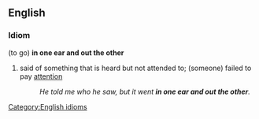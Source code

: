 ==English==
===Idiom===
(to go) '''in one ear and out the other'''

#said of something that is heard but not attended to; (someone) failed to pay [[attention]]
#:''He told me who he saw, but it went '''in one ear and out the other'''.''

[[Category:English idioms]]